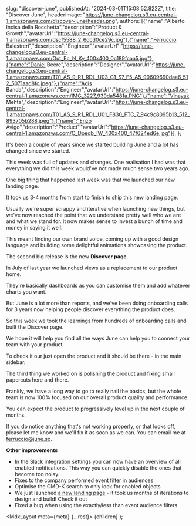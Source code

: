 
slug: "discover-june",
publishedAt: "2024-03-01T15:08:52.822Z",
title: "Discover June",
headerImage: "https://june-changelog.s3.eu-central-1.amazonaws.com/discover-june/header.png",
authors: [{"name":"Alberto Incisa della Rocchetta","description":"Product & Growth","avatarUrl":"https://june-changelog.s3.eu-central-1.amazonaws.com/dscf5588_2_6dcd0ce29c.jpg"},{"name":"Ferruccio Balestreri","description":"Engineer","avatarUrl":"https://june-changelog.s3.eu-central-1.amazonaws.com/Gut_Ec_N_Ky_400x400_0c189fcaa5.jpg"},{"name":"Daniel Beere","description":"Designer","avatarUrl":"https://june-changelog.s3.eu-central-1.amazonaws.com/T01_AS_9_R1_RDL_U03_C1_S7_F5_A5_90609690daa6_512_5071aad8fc.jpeg"},{"name":"Adis Banda","description":"Engineer","avatarUrl":"https://june-changelog.s3.eu-central-1.amazonaws.com/IMG_3227_939da5481a.PNG"},{"name":"Vinayak Mehta","description":"Engineer","avatarUrl":"https://june-changelog.s3.eu-central-1.amazonaws.com/T01_AS_9_R1_RDL_U01_F830_FTC_7_94c9c8095b13_512_893705b288.jpeg"},{"name":"Enzo Avigo","description":"Product","avatarUrl":"https://june-changelog.s3.eu-central-1.amazonaws.com/O_Doeqb_IW_400x400_47f624ed6e.jpg"}],
};

It's been a couple of years since we started building June and a lot has changed since we started.

This week was full of updates and changes. One realisation I had was that everything we did this week would've not made much sense two years ago.

One big thing that happened last week was that we launched our new landing page.

It took us 3-4 months from start to finish to ship this new landing page.

Usually we're super scrappy and iterative when launching new things, but we've now reached the point that we understand pretty well who we are and what we stand for. It now makes sense to invest a bunch of time and money in saying it well.

This meant finding our own brand voice, coming up with a good design language and building some delightful animations showcasing the product.

The second big release is the new **Discover page**.

In July of last year we launched views as a replacement to our product home.

They're basically dashboards as you can customise them and add whatever charts you want.

But June is a lot more than reports, and we've been doing onboarding calls for 3 years now helping people discover everything the product does.

So this week we took the learnings from hundreds of onboarding calls and built the Discover page.

We hope it will help you find all the ways June can help you to connect your team with your product.

To check it our just open the product and it should be there - in the main sidebar.

The third thing we worked on is polishing the product and fixing small papercuts here and there.

Frankly, we have a long way to go to really nail the basics, but the whole team is now 100% focused on our overall product quality and performance.

You can expect the product to progressively level up in the next couple of months.

If you do notice anything that's not working properly, or that looks off, please let me know and we'll fix it as soon as we can. You can email me at ferruccio@june.so.

**Other improvements**

- In the Slack integration settings you can now have an overview of all enabled notifications. This way you can quickly disable the ones that become too noisy.
- Fixes to the company performed event filter in audiences
- Optimise the CMD-K search to only look for enabled objects
- We just launched [a new landing page](https://june.so) - it took us months of iterations to design and build! Check it out
- Fixed a bug when using the exactly/less than event audience filters

<MdxLayout meta={meta} {...rest}>
{children}
</MdxLayout>
);
